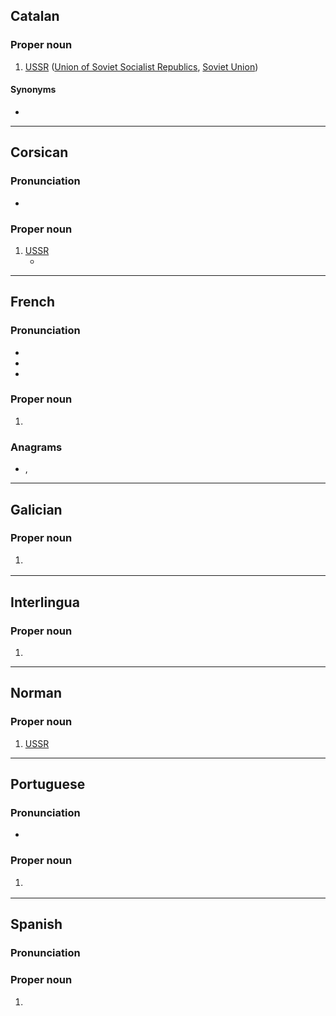==Catalan==

===Proper noun===
{{ca-proper noun|f}}

# [[USSR]] ([[Union of Soviet Socialist Republics]], [[Soviet Union]])

====Synonyms====
* {{l|ca|Unió de Repúbliques Socialistes Soviètiques}}

----

==Corsican==

===Pronunciation===
* {{IPA|co|/ˈu ˈɛrːe ˈɛsːe ˈɛsːe/}}

===Proper noun===
{{co-proper noun|f}}

# [[USSR]]
#* {{quote-book|co|year=2019|author=Zosimov Premudroslovsky StaVl|title=Mutanti Sovetti: Fantasia divertente|isbn=978-5-0050-9214-4|text=Luntanu, luntanu à a fruntiera di l'antica '''URSS''' (avà Kazakistan) è a Cina, in u sudeste di a regione Semipalatinsk, vicinu à a cità de Ayaguz, traduttu cum'è "Oh toro", ci era un terrenu di teste nucleare cù una atmosfera radioattiva infettata ottenuta da a negligenza di i schientifichi in opera.|t=Far, far away on the border of the former '''USSR''' (now Kazakhstan) and China, in the southeast of the region Semipalatinsk, next to the city of Ayaguz, translated as "Oh toro", there was a terrain of nuclear testing with an infected radioactive atmosphere obtained due to the negligence of the scientists in operation.}}

{{C|co|Soviet Union}}

----

==French==

===Pronunciation===
* {{fr-IPA|u-erre-esse-esse}}
* {{audio|fr|LL-Q150 (fra)-Poslovitch-URSS.wav|Audio}}
* {{audio|fr|LL-Q150 (fra)-DSwissK-URSS.wav|Audio (Switzerland)}}

===Proper noun===
{{fr-proper noun|f}}

# {{initialism of|fr|Union des républiques socialistes soviétiques}}

===Anagrams===
* {{l|fr|surs}}, {{l|fr|sûrs}}

----

==Galician==
{{wikipedia|lang=gl}}

===Proper noun===
{{gl-proper noun|f}}

# {{initialism of|gl|Unión de Repúblicas Socialistas Soviéticas||[[USSR]] ([[Union of Soviet Socialist Republics]], [[Soviet Union]])}}
#: {{syn|gl|Unión Soviética}}

{{C|gl|Soviet Union}}

----

==Interlingua==

===Proper noun===
{{head|ia|proper noun}}

# {{initialism of|ia|Union del Republicas Socialista Sovietic}}

----

==Norman==

===Proper noun===
{{nrf-proper noun|f}}

# {{lb|nrf|Jersey}} {{initialism of|nrf|Unnion d'Républyiques Socialistes Soviétiques}} [[USSR]] {{gloss|the Soviet Union}}

----

==Portuguese==

===Pronunciation===
* {{a|BR}} {{IPA|pt|/ˈu ˈɛʁi ˈɛsi ˈɛsi/|[uˌɛɦi.ɛsiˈɛsi]}}

===Proper noun===
{{pt-proper noun|f}}

# {{initialism of|pt|União das Repúblicas Socialistas Soviéticas}} {{l|en|USSR}} {{gloss|the Soviet Union}}
#: {{syn|pt|União Soviética}}

----

==Spanish==
{{wikipedia|lang=es}}

===Pronunciation===
{{es-IPA}}

===Proper noun===
{{es-proper noun|f}}

# {{initialism of|es|Unión de Repúblicas Socialistas Soviéticas||[[USSR]] ([[Union of Soviet Socialist Republics]], [[Soviet Union]])}}
#: {{syn|es|Unión Soviética}}

{{C|es|Soviet Union}}